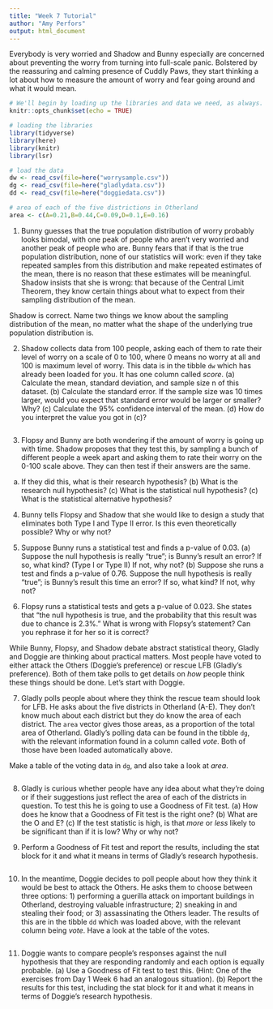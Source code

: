 ---
title: "Week 7 Tutorial"
author: "Amy Perfors"
output: html_document
---

Everybody is very worried and Shadow and Bunny especially are concerned about preventing the worry from turning into full-scale panic. Bolstered by the reassuring and calming presence of Cuddly Paws, they start thinking a lot about how to measure the amount of worry and fear going around and what it would mean. 

```{r setup, include=FALSE}
# We'll begin by loading up the libraries and data we need, as always.
knitr::opts_chunk$set(echo = TRUE)

# loading the libraries
library(tidyverse)
library(here)
library(knitr)
library(lsr)

# load the data
dw <- read_csv(file=here("worrysample.csv"))
dg <- read_csv(file=here("gladlydata.csv"))
dd <- read_csv(file=here("doggiedata.csv"))

# area of each of the five districtions in Otherland
area <- c(A=0.21,B=0.44,C=0.09,D=0.1,E=0.16)

```

1. Bunny guesses that the true population distribution of worry probably looks bimodal, with one peak of people who aren't very worried and another peak of people who are. Bunny fears that if that is the true population distribution, none of our statistics will work: even if they take repeated samples from this distribution and make repeated estimates of the mean, there is no reason that these estimates will be meaningful. Shadow insists that she is wrong: that because of the Central Limit Theorem, they know certain things about what to expect from their sampling distribution of the mean. 

Shadow is correct. Name two things we know about the sampling distribution of the mean, no matter what the shape of the underlying true population distribution is.


2. Shadow collects data from 100 people, asking each of them to rate their level of worry on a scale of 0 to 100, where 0 means no worry at all and 100 is maximum level of worry. This data is in the tibble `dw` which has already been loaded for you. It has one column called *score*. (a) Calculate the mean, standard deviation, and sample size n of this dataset. (b) Calculate the standard error. If the sample size was 10 times larger, would you expect that standard error would be larger or smaller? Why? (c) Calculate the 95% confidence interval of the mean. (d) How do you interpret the value you got in (c)?

```{r q2}

```

3. Flopsy and Bunny are both wondering if the amount of worry is going up with time. Shadow proposes that they test this, by sampling a bunch of different people a week apart and asking them to rate their worry on the 0-100 scale above. They can then test if their answers are the same.

(a) If they did this, what is their research hypothesis? (b) What is the research null hypothesis? (c) What is the statistical null hypothesis? (c) What is the statistical alternative hypothesis?


4. Bunny tells Flopsy and Shadow that she would like to design a study that eliminates both Type I and Type II error. Is this even theoretically possible? Why or why not?


5. Suppose Bunny runs a statistical test and finds a p-value of 0.03. (a) Suppose the null hypothesis is really "true"; is Bunny's result an error? If so, what kind? (Type I or Type II) If not, why not? (b) Suppose she runs a test and finds a p-value of 0.76. Suppose the null hypothesis is really "true"; is Bunny's result this time an error? If so, what kind? If not, why not?


6. Flopsy runs a statistical tests and gets a p-value of 0.023. She states that "the null hypothesis is true, and the probability that this result was due to chance is 2.3%." What is wrong with Flopsy's statement? Can you rephrase it for her so it is correct?



While Bunny, Flopsy, and Shadow debate abstract statistical theory, Gladly and Doggie are thinking about practical matters. Most people have voted to either attack the Others (Doggie's preference) or rescue LFB (Gladly's preference). Both of them take polls to get details on *how* people think these things should be done. Let's start with Doggie.

7. Gladly polls people about where they think the rescue team should look for LFB. He asks about the five districts in Otherland (A-E). They don't know much about each district but they do know the area of each district. The `area` vector gives those areas, as a proportion of the total area of Otherland. Gladly's polling data can be found in the tibble `dg`, with the relevant information found in a column called *vote*. Both of those have been loaded automatically above. 

Make a table of the voting data in `dg`, and also take a look at *area*.

```{r q7}

```

8. Gladly is curious whether people have any idea about what they're doing or if their suggestions just reflect the area of each of the districts in question. To test this he is going to use a Goodness of Fit test. (a) How does he know that a Goodness of Fit test is the right one? (b) What are the O and E? (c) If the test statistic is high, is that *more* or *less* likely to be significant than if it is low? Why or why not?


9. Perform a Goodness of Fit test and report the results, including the stat block for it and what it means in terms of Gladly's research hypothesis.

```{r q9}
```


10. In the meantime, Doggie decides to poll people about how they think it would be best to attack the Others. He asks them to choose between three options: 1) performing a guerilla attack on important buildings in Otherland, destroying valuable infrastructure; 2) sneaking in and stealing their food; or 3) assassinating the Others leader. The results of this are in the tibble `dd` which was loaded above, with the relevant column being *vote*. Have a look at the table of the votes.

```{r q10}

```

11. Doggie wants to compare people's responses against the null hypothesis that they are responding randomly and each option is equally probable. (a) Use a Goodness of Fit test to test this. (Hint: One of the exercises from Day 1 Week 6 had an analogous situation). (b) Report the results for this test, including the stat block for it and what it means in terms of Doggie's research hypothesis.

```{r q11}

```

